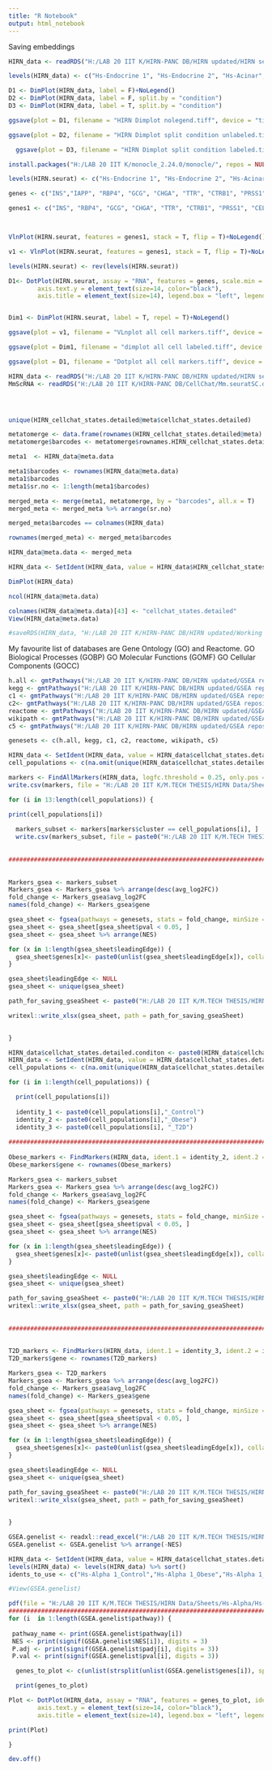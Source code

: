 ---
title: "R Notebook"
output: html_notebook
---

##################################################
Saving embeddings

```{r}
HIRN_data <- readRDS("H:/LAB 20 IIT K/HIRN-PANC DB/HIRN updated/HIRN seurat processed and annotated wo juvenile.rds")

levels(HIRN_data) <- c("Hs-Endocrine 1", "Hs-Endocrine 2", "Hs-Acinar", "Hs-Activated PSCs", "Hs-Quiescent PSCs", "Hs-PDCs", "Hs-Endothelial", "Hs-Immune", "Hs-Unclassified")

D1 <- DimPlot(HIRN_data, label = F)+NoLegend()
D2 <- DimPlot(HIRN_data, label = F, split.by = "condition")
D3 <- DimPlot(HIRN_data, label = T, split.by = "condition")

ggsave(plot = D1, filename = "HIRN Dimplot nolegend.tiff", device = "tiff", path = "H:/LAB 20 IIT K/M.TECH THESIS/HIRN Data/Sheets/Hs-First fig/", height = 8, width = 8)

ggsave(plot = D2, filename = "HIRN Dimplot split condition unlabeled.tiff", device = "tiff", path = "H:/LAB 20 IIT K/M.TECH THESIS/HIRN Data/Sheets/Hs-First fig/", height = 8, width = 26)

  ggsave(plot = D3, filename = "HIRN Dimplot split condition labeled.tiff", device = "tiff", path = "H:/LAB 20 IIT K/M.TECH THESIS/HIRN Data/Sheets/Hs-First fig/", height = 8, width = 26)
```



```{r}
install.packages("H:/LAB 20 IIT K/monocle_2.24.0/monocle/", repos = NULL, type = "source")
```

```{r}
levels(HIRN.seurat) <- c("Hs-Endocrine 1", "Hs-Endocrine 2", "Hs-Acinar", "Hs-Activated PSCs", "Hs-Quiescent PSCs", "Hs-PDCs", "Hs-Endothelial", "Hs-Immune", "Hs-Unclassified")
```

```{r}
genes <- c("INS","IAPP", "RBP4", "GCG", "CHGA", "TTR", "CTRB1", "PRSS1", "CELA3A", "TIMP3", "SFRP2", "MGP", "RGS5", "ADIRF", "FABP4","MMP7", "KRT18", "KRT19","PECAM1", "GNG11", "PLVAP", "CD74", "HLA-DRA", "CD68")

genes1 <- c("INS", "RBP4", "GCG", "CHGA", "TTR", "CTRB1", "PRSS1", "CELA3A", "TIMP3", "SFRP2",  "RGS5", "ADIRF","MMP7", "KRT18", "KRT19","PECAM1", "GNG11", "PLVAP", "CD74", "HLA-DRA", "CD68")



VlnPlot(HIRN.seurat, features = genes1, stack = T, flip = T)+NoLegend()

v1 <- VlnPlot(HIRN.seurat, features = genes1, stack = T, flip = T)+NoLegend()

levels(HIRN.seurat) <- rev(levels(HIRN.seurat))

D1<- DotPlot(HIRN.seurat, assay = "RNA", features = genes, scale.min = 0, scale.max = 100, dot.scale = 15) +theme(axis.text.x = element_text(size=11, angle=45, hjust=1, color="black"),
        axis.text.y = element_text(size=14, color="black"),
        axis.title = element_text(size=14), legend.box = "left", legend.box.just = "left", legend.position = "top", legend.title = element_text(size = 11), legend.text  = element_text(size=8))  


Dim1 <- DimPlot(HIRN.seurat, label = T, repel = T)+NoLegend()
```

```{r}
ggsave(plot = v1, filename = "VLnplot all cell markers.tiff", device = "tiff", path = "H:/LAB 20 IIT K/HIRN-PANC DB/HIRN updated/HIRN plots and sheets updated/All cell types/", dpi = 600, width = 5, height = 12, units = "in")
```

```{r}
ggsave(plot = Dim1, filename = "dimplot all cell labeled.tiff", device = "tiff", path = "H:/LAB 20 IIT K/HIRN-PANC DB/HIRN updated/HIRN plots and sheets updated/All cell types/", dpi = 600, width = 8, height = 8, units = "in")

ggsave(plot = D1, filename = "Dotplot all cell markers.tiff", device = "tiff", path = "H:/LAB 20 IIT K/HIRN-PANC DB/HIRN updated/HIRN plots and sheets updated/All cell types/", dpi = 600, width = 10, height = 8, units = "in")
```



```{r}
HIRN_data <- readRDS("H:/LAB 20 IIT K/HIRN-PANC DB/HIRN updated/HIRN seurat processed and annotated wo juvenile.rds")
MmScRNA <- readRDS("H:/LAB 20 IIT K/HIRN-PANC DB/CellChat/Mm.seuratSC.detailed.rds")




unique(HIRN_cellchat_states.detailed@meta$cellchat_states.detailed)

metatomerge <- data.frame(rownames(HIRN_cellchat_states.detailed@meta) ,HIRN_cellchat_states.detailed@meta$cellchat_states.detailed)
metatomerge$barcodes <- metatomerge$rownames.HIRN_cellchat_states.detailed.meta.

meta1  <- HIRN_data@meta.data 

meta1$barcodes <- rownames(HIRN_data@meta.data)
meta1$barcodes 
meta1$sr.no <- 1:length(meta1$barcodes)

merged_meta <- merge(meta1, metatomerge, by = "barcodes", all.x = T)
merged_meta <- merged_meta %>% arrange(sr.no)

merged_meta$barcodes == colnames(HIRN_data)

rownames(merged_meta) <- merged_meta$barcodes

HIRN_data@meta.data <- merged_meta

HIRN_data <- SetIdent(HIRN_data, value = HIRN_data$HIRN_cellchat_states.detailed.meta.cellchat_states.detailed)

DimPlot(HIRN_data)

ncol(HIRN_data@meta.data)

colnames(HIRN_data@meta.data)[43] <- "cellchat_states.detailed"
View(HIRN_data@meta.data)

#saveRDS(HIRN_data, "H:/LAB 20 IIT K/HIRN-PANC DB/HIRN updated/Working rds/HIRN seurat processed and annotated wo juvenile.rds")
```




My favourite list of databases are Gene Ontology (GO) and Reactome. 
GO Biological Processes (GOBP)
GO Molecular Functions (GOMF) 
GO Cellular Components (GOCC) 

```{r}

h.all <- gmtPathways("H:/LAB 20 IIT K/HIRN-PANC DB/HIRN updated/GSEA repository/h.all.v7.5.1.symbols.gmt")
kegg <- gmtPathways("H:/LAB 20 IIT K/HIRN-PANC DB/HIRN updated/GSEA repository/c2.cp.kegg.v7.5.1.symbols.gmt")
c1 <- gmtPathways("H:/LAB 20 IIT K/HIRN-PANC DB/HIRN updated/GSEA repository/c1.all.v7.5.1.symbols.gmt")
c2<- gmtPathways("H:/LAB 20 IIT K/HIRN-PANC DB/HIRN updated/GSEA repository/c2.all.v7.5.1.symbols.gmt")
reactome <- gmtPathways("H:/LAB 20 IIT K/HIRN-PANC DB/HIRN updated/GSEA repository/c2.cp.reactome.v7.5.1.symbols.gmt")
wikipath <- gmtPathways("H:/LAB 20 IIT K/HIRN-PANC DB/HIRN updated/GSEA repository/c2.cp.wikipathways.v7.5.1.symbols.gmt")
c5 <- gmtPathways("H:/LAB 20 IIT K/HIRN-PANC DB/HIRN updated/GSEA repository/c5.all.v7.5.1.symbols.gmt")

genesets <- c(h.all, kegg, c1, c2, reactome, wikipath, c5)
```



```{r}
HIRN_data <- SetIdent(HIRN_data, value = HIRN_data$cellchat_states.detailed)
cell_populations <- c(na.omit(unique(HIRN_data$cellchat_states.detailed)))

markers <- FindAllMarkers(HIRN_data, logfc.threshold = 0.25, only.pos = F)
write.csv(markers, file = "H:/LAB 20 IIT K/M.TECH THESIS/HIRN Data/Sheets/GSEA analysis/HRIN all markers detailed states.csv")

for (i in 13:length(cell_populations)) {

print(cell_populations[i])
  
  markers_subset <- markers[markers$cluster == cell_populations[i], ]
  write.csv(markers_subset, file = paste0("H:/LAB 20 IIT K/M.TECH THESIS/HIRN Data/Sheets/GSEA analysis/HIRN_",cell_populations[i], "_markers.csv"))
    
  
####################################################################################################################################
  
  
Markers_gsea <- markers_subset
Markers_gsea <- Markers_gsea %>% arrange(desc(avg_log2FC))
fold_change <- Markers_gsea$avg_log2FC
names(fold_change) <- Markers_gsea$gene

gsea_sheet <- fgsea(pathways = genesets, stats = fold_change, minSize = 5, maxSize = 5000) 
gsea_sheet <- gsea_sheet[gsea_sheet$pval < 0.05, ]
gsea_sheet <- gsea_sheet %>% arrange(NES)

for (x in 1:length(gsea_sheet$leadingEdge)) {
  gsea_sheet$genes[x]<- paste0(unlist(gsea_sheet$leadingEdge[x]), collapse = ", ")
}

gsea_sheet$leadingEdge <- NULL
gsea_sheet <- unique(gsea_sheet)

path_for_saving_gseaSheet <- paste0("H:/LAB 20 IIT K/M.TECH THESIS/HIRN Data/Sheets/GSEA analysis/HIRN_",cell_populations[i],"GSEA sheet.xlsx")

writexl::write_xlsx(gsea_sheet, path = path_for_saving_gseaSheet)
  

}
```

```{r}
HIRN_data$cellchat_states.detailed.conditon <- paste0(HIRN_data$cellchat_states.detailed,"_" ,HIRN_data$condition)
HIRN_data <- SetIdent(HIRN_data, value = HIRN_data$cellchat_states.detailed.conditon)
cell_populations <- c(na.omit(unique(HIRN_data$cellchat_states.detailed)))

for (i in 1:length(cell_populations)) {

  print(cell_populations[i])
  
  identity_1 <- paste0(cell_populations[i],"_Control")
  identity_2 <- paste0(cell_populations[i],"_Obese")
  identity_3 <- paste0(cell_populations[i], "_T2D")
  
#####################################################################################################################################################  
  
Obese_markers <- FindMarkers(HIRN_data, ident.1 = identity_2, ident.2 = identity_1, logfc.threshold = 0.25)
Obese_markers$gene <- rownames(Obese_markers)

Markers_gsea <- markers_subset
Markers_gsea <- Markers_gsea %>% arrange(desc(avg_log2FC))
fold_change <- Markers_gsea$avg_log2FC
names(fold_change) <- Markers_gsea$gene

gsea_sheet <- fgsea(pathways = genesets, stats = fold_change, minSize = 5, maxSize = 5000) 
gsea_sheet <- gsea_sheet[gsea_sheet$pval < 0.05, ]
gsea_sheet <- gsea_sheet %>% arrange(NES)

for (x in 1:length(gsea_sheet$leadingEdge)) {
  gsea_sheet$genes[x]<- paste0(unlist(gsea_sheet$leadingEdge[x]), collapse = ", ")
}

gsea_sheet$leadingEdge <- NULL
gsea_sheet <- unique(gsea_sheet)

path_for_saving_gseaSheet <- paste0("H:/LAB 20 IIT K/M.TECH THESIS/HIRN Data/Sheets/GSEA analysis/HIRN_",cell_populations[i]," Obese GSEA sheet.xlsx")
writexl::write_xlsx(gsea_sheet, path = path_for_saving_gseaSheet)
  
  
######################################################################################################################################################
  
  
T2D_markers <- FindMarkers(HIRN_data, ident.1 = identity_3, ident.2 = identity_1, logfc.threshold = 0.25)
T2D_markers$gene <- rownames(T2D_markers)

Markers_gsea <- T2D_markers
Markers_gsea <- Markers_gsea %>% arrange(desc(avg_log2FC))
fold_change <- Markers_gsea$avg_log2FC
names(fold_change) <- Markers_gsea$gene

gsea_sheet <- fgsea(pathways = genesets, stats = fold_change, minSize = 5, maxSize = 5000) 
gsea_sheet <- gsea_sheet[gsea_sheet$pval < 0.05, ]
gsea_sheet <- gsea_sheet %>% arrange(NES)

for (x in 1:length(gsea_sheet$leadingEdge)) {
  gsea_sheet$genes[x]<- paste0(unlist(gsea_sheet$leadingEdge[x]), collapse = ", ")
}   

gsea_sheet$leadingEdge <- NULL
gsea_sheet <- unique(gsea_sheet)

path_for_saving_gseaSheet <- paste0("H:/LAB 20 IIT K/M.TECH THESIS/HIRN Data/Sheets/GSEA analysis/HIRN_",cell_populations[i]," T2D GSEA sheet.xlsx")
writexl::write_xlsx(gsea_sheet, path = path_for_saving_gseaSheet)
  
    
}


```









```{r}
GSEA.genelist <- readxl::read_excel("H:/LAB 20 IIT K/M.TECH THESIS/HIRN Data/Sheets/Hs-Alpha/GSEA alpha 2 vs alpha 1 .1.xlsx", sheet = "stringent sorting")
GSEA.genelist <- GSEA.genelist %>% arrange(-NES)

HIRN_data <- SetIdent(HIRN_data, value = HIRN_data$cellchat_states.detailed.conditon)
levels(HIRN_data) <- levels(HIRN_data) %>% sort()
idents_to_use <- c("Hs-Alpha 1_Control","Hs-Alpha 1_Obese","Hs-Alpha 1_T2D","Hs-Alpha 2_Control","Hs-Alpha 2_Obese","Hs-Alpha 2_T2D")

#View(GSEA.genelist)

pdf(file = "H:/LAB 20 IIT K/M.TECH THESIS/HIRN Data/Sheets/Hs-Alpha/Hs-Alpha 2 vs Alpha 1 GSEA plots.pdf", width = 17, height = 8)
########################################################################################################
for (i  in 1:length(GSEA.genelist$pathway)) {
  
 pathway_name <- print(GSEA.genelist$pathway[i])
 NES <- print(signif(GSEA.genelist$NES[i]), digits = 3)
 P.adj <- print(signif(GSEA.genelist$padj[i], digits = 3))
 P.val <- print(signif(GSEA.genelist$pval[i], digits = 3))

  genes_to_plot <- c(unlist(strsplit(unlist(GSEA.genelist$genes[i]), split = ", ")))

  print(genes_to_plot)    

Plot <- DotPlot(HIRN_data, assay = "RNA", features = genes_to_plot, idents = idents_to_use , scale.min = 0, scale.max = 100, dot.scale = 15, cols = c("Cyan", "Red")) +theme(axis.text.x = element_text(size=11, angle=45, hjust=1, color="black"),
        axis.text.y = element_text(size=14, color="black"),
        axis.title = element_text(size=14), legend.box = "left", legend.box.just = "left", legend.position = "top", legend.title = element_text(size = 9), legend.text  = element_text(size=8))+ggtitle(  " ",paste0(pathway_name, "\n\nNES: ",NES, "  P_val: ",P.val,"  P.adj: ",P.adj))

print(Plot)

}

dev.off()
```






















